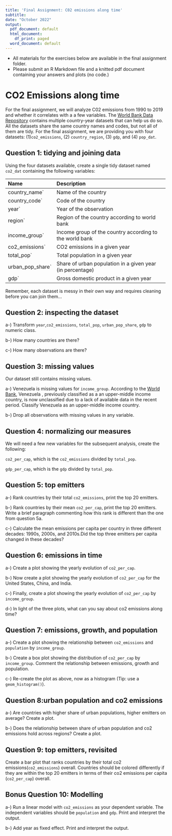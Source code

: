 ```yaml
---
title: 'Final Assignment: C02 emissions along time'
subtitle: 
date: "October 2022"
output:
  pdf_document: default
  html_document:
    df_print: paged
  word_document: default
---
```


- All materials for the exercises below are available in the final assignment folder.
- Please submit an R Markdown file and a knitted pdf document containing your answers and plots (no code.)


# CO2 Emissions along time

For the final assignment, we will analyze C02 emissions from 1990 to 2019 and whether it correlates with a a few variables.
The [World Bank Data Repository](https://data.worldbank.org/) contains multiple country-year datasets that can help us do so.
All the datasets share the same country names and codes, but not all of them are tidy.
For the final assignment, we are providing you with four datasets: (1)`co2_emissions`, (2) `country_region`, (3) `gdp`, and (4) `pop_dat`.

## Question 1: tidying and joining data

Using the four datasets available, create a single tidy dataset named `co2_dat` containing the following variables:

--------------------------------------------------------------------------------
 Name                 Description
 -------------------- ----------------------------------------------------------
`country_name`        Name of the country
 
`country_code`        Code of the country
 
`year`                Year of the observation
 
`region`              Region of the country according to world bank
 
`income_group`        Income group of the country according to the world bank
 
`co2_emissions`       CO2 emissions in a given year
  
`total_pop`           Total population in a given year

`urban_pop_share`     Share of urban population in a given year (in percentage)

`gdp`                 Gross domestic product in a given year
--------------------------------------------------------------------------------

Remember, each dataset is messy in their own way and requires cleaning before you can join them...

## Question 2: inspecting the dataset

a-) Transform `year`,`co2_emissions`, `total_pop`, `urban_pop_share`, `gdp`  to numeric class.

b-) How many countries are there?

c-) How many observations are there?

## Question 3: missing values

Our dataset still contains missing values.

a-) Venezuela is missing values for `income_group`. According to the [World Bank](https://blogs.worldbank.org/opendata/new-world-bank-country-classifications-income-level-2021-2022), Venezuela , previously classified as a an upper-middle income country, is now unclassified due to a lack of available data in the recent period. Classify Venezuela as an upper-middle income country. 

b-) Drop all observations with missing values in any variable.

## Question 4: normalizing our measures

We will need a few new variables for the subsequent analysis, create the following:

`co2_per_cap`, which is the `co2_emissions` divided by `total_pop`.

`gdp_per_cap`, which is the `gdp` divided by `total_pop`.

## Question 5: top emitters

a-) Rank countries by their total `co2_emissions`, print the top 20 emitters.

b-) Rank countries by their mean `co2_per_cap`, print the top 20 emitters. Write a brief paragraph commenting how this rank is different than the one from question 5a.

c-) Calculate the mean emissions per capita per country in three different decades: 1990s, 2000s, and 2010s.Did the top three emitters per capita changed in these decades?

## Question 6: emissions in time

a-) Create a plot showing the yearly evolution of `co2_per_cap`.

b-) Now create a plot showing the yearly evolution of `co2_per_cap` for the United States, China, and India.

c-) Finally, create a plot showing the yearly evolution of `co2_per_cap` by `income_group`.

d-) In light of the three plots, what can you say about co2 emissions along time?


## Question 7: emissions, growth, and population

a-) Create a plot showing the relationship between `co2_emissions` and `population` by `income_group`.

b-) Create a box plot showing the distribution of `co2_per_cap` by `income_group`. Comment the relationship between emissions, growth and population.

c-) Re-create the plot as above, now as a histogram (Tip: use a `geom_histogram()`).

## Question 8:urban population and co2 emissions

a-) Are countries with higher share of urban populations, higher emitters on average? Create a plot.

b-) Does the relationship between share of urban population and co2 emissions hold across regions? Create a plot.

## Question 9: top emitters, revisited

Create a bar plot that ranks countries by their total co2 emissions(`co2_emissions`) overall. Countries should be colored differently if they are within the top 20 emitters in terms of their co2 emissions per capita (`co2_per_cap`) overall.

## Bonus Question 10: Modelling

a-) Run a linear model with `co2_emissions` as your dependent variable. The independent variables should be `population` and `gdp`. Print and interpret the output.

b-) Add year as fixed effect. Print and interpret the output.
